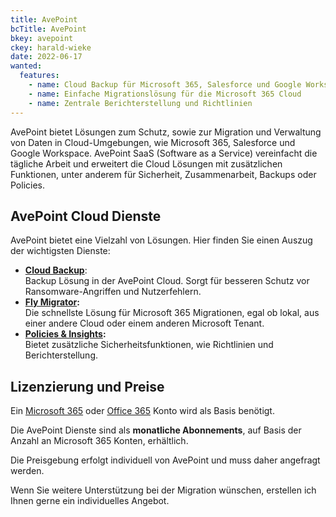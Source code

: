 ```yaml
---
title: AvePoint
bcTitle: AvePoint
bkey: avepoint
ckey: harald-wieke
date: 2022-06-17
wanted:
  features:
    - name: Cloud Backup für Microsoft 365, Salesforce und Google Workspace
    - name: Einfache Migrationslösung für die Microsoft 365 Cloud
    - name: Zentrale Berichterstellung und Richtlinien
---
```




<Intro>

AvePoint bietet Lösungen zum Schutz, sowie zur Migration und Verwaltung von Daten in Cloud-Umgebungen, wie Microsoft 365, Salesforce und Google Workspace.
AvePoint SaaS (Software as a Service) vereinfacht die tägliche Arbeit und erweitert die Cloud Lösungen mit zusätzlichen Funktionen, unter anderem für Sicherheit, Zusammenarbeit, Backups oder Policies.

</Intro>

<TOC />



## AvePoint Cloud Dienste

AvePoint bietet eine Vielzahl von Lösungen. Hier finden Sie einen Auszug der wichtigsten Dienste:

- **[Cloud Backup](/hersteller/avepoint/cloud-backup/)**: <br />
  Backup Lösung in der AvePoint Cloud. Sorgt für besseren Schutz vor Ransomware-Angriffen und Nutzerfehlern.
- **[Fly Migrator](/hersteller/avepoint/fly-migrator/):** <br />
  Die schnellste Lösung für Microsoft 365 Migrationen, egal ob lokal, aus einer andere Cloud oder einem anderen Microsoft Tenant.
- **[Policies & Insights](/hersteller/avepoint/policies-insights/):** <br />
  Bietet zusätzliche Sicherheitsfunktionen, wie Richtlinien und Berichterstellung.


## Lizenzierung und Preise

<Info>

Ein [Microsoft 365](/hersteller/microsoft/microsoft-365/) oder [Office 365](/hersteller/microsoft/office-365/) Konto wird als Basis benötigt.

</Info>

Die AvePoint Dienste sind als **monatliche Abonnements**, auf Basis der Anzahl an Microsoft 365 Konten, erhältlich.

Die Preisgebung erfolgt individuell von AvePoint und muss daher angefragt werden.


<GetInTouch variant="info" theme="light">

Wenn Sie weitere Unterstützung bei der Migration wünschen, erstellen ich Ihnen gerne ein individuelles Angebot.

</GetInTouch>
